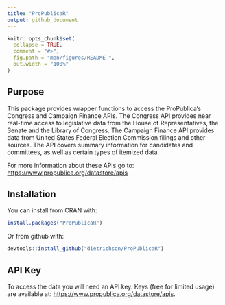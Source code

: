 ```yaml
---
title: "ProPublicaR"
output: github_document
---
```


<!-- README.md is generated from README.Rmd. Please edit that file -->

```r
knitr::opts_chunk$set(
  collapse = TRUE,
  comment = "#>",
  fig.path = "man/figures/README-",
  out.width = "100%"
)
```

## Purpose
This package provides wrapper functions to access the ProPublica's Congress and Campaign Finance APIs. The Congress API provides near real-time access to legislative data from the House of Representatives, the Senate and the Library of Congress. The Campaign Finance API provides data from United States Federal Election Commission  filings and other sources. The API covers summary information for candidates and committees, as well as certain types of itemized data.

For more information about these APIs go to: <https://www.propublica.org/datastore/apis>

## Installation

You can install from CRAN with:

``` r
install.packages("ProPublicaR")
```

Or from github with:

``` r
devtools::install_github("dietrichson/ProPublicaR")
```

## API Key

To access the data you will need an API key. Keys (free for limited usage) are available at: <https://www.propublica.org/datastore/apis>. 